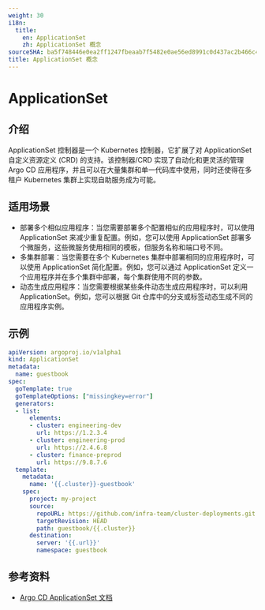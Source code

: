 ```yaml
---
weight: 30
i18n:
  title:
    en: ApplicationSet
    zh: ApplicationSet 概念
sourceSHA: ba5f748446e0ea2ff1247fbeaab7f5482e0ae56ed8991c0d437ac2b466c4eb17
title: ApplicationSet 概念
---
```


# ApplicationSet

## 介绍

ApplicationSet 控制器是一个 Kubernetes 控制器，它扩展了对 ApplicationSet 自定义资源定义 (CRD) 的支持。该控制器/CRD 实现了自动化和更灵活的管理 Argo CD 应用程序，并且可以在大量集群和单一代码库中使用，同时还使得在多租户 Kubernetes 集群上实现自助服务成为可能。

## 适用场景

- 部署多个相似应用程序：当您需要部署多个配置相似的应用程序时，可以使用 ApplicationSet 来减少重复配置。例如，您可以使用 ApplicationSet 部署多个微服务，这些微服务使用相同的模板，但服务名称和端口号不同。
- 多集群部署：当您需要在多个 Kubernetes 集群中部署相同的应用程序时，可以使用 ApplicationSet 简化配置。例如，您可以通过 ApplicationSet 定义一个应用程序并在多个集群中部署，每个集群使用不同的参数。
- 动态生成应用程序：当您需要根据某些条件动态生成应用程序时，可以利用 ApplicationSet。例如，您可以根据 Git 仓库中的分支或标签动态生成不同的应用程序实例。

## 示例

```yaml
apiVersion: argoproj.io/v1alpha1
kind: ApplicationSet
metadata:
  name: guestbook
spec:
  goTemplate: true
  goTemplateOptions: ["missingkey=error"]
  generators:
  - list:
      elements:
      - cluster: engineering-dev
        url: https://1.2.3.4
      - cluster: engineering-prod
        url: https://2.4.6.8
      - cluster: finance-preprod
        url: https://9.8.7.6
  template:
    metadata:
      name: '{{.cluster}}-guestbook'
    spec:
      project: my-project
      source:
        repoURL: https://github.com/infra-team/cluster-deployments.git
        targetRevision: HEAD
        path: guestbook/{{.cluster}}
      destination:
        server: '{{.url}}'
        namespace: guestbook
```

## 参考资料

- [Argo CD ApplicationSet 文档](https://argo-cd.readthedocs.io/en/stable/operator-manual/applicationset/)
